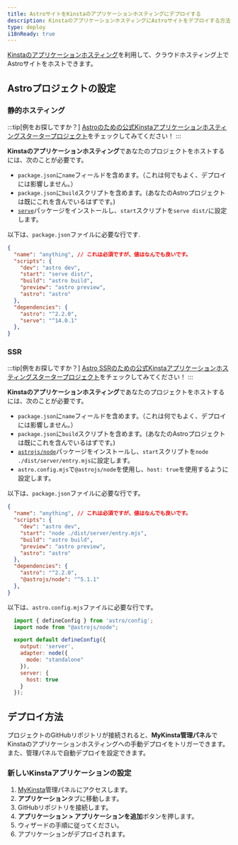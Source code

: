 ```yaml
---
title: AstroサイトをKinstaのアプリケーションホスティングにデプロイする
description: KinstaのアプリケーションホスティングにAstroサイトをデプロイする方法。
type: deploy
i18nReady: true
---
```


[Kinstaのアプリケーションホスティング](https://kinsta.com/application-hosting/)を利用して、クラウドホスティング上でAstroサイトをホストできます。

## Astroプロジェクトの設定

### 静的ホスティング
:::tip[例をお探しですか？]
[Astroのための公式Kinstaアプリケーションホスティングスタータープロジェクト](https://github.com/kinsta/hello-world-astro)をチェックしてみてください！
:::

**Kinstaのアプリケーションホスティング**であなたのプロジェクトをホストするには、次のことが必要です。
- `package.json`に`name`フィールドを含めます。（これは何でもよく、デプロイには影響しません。）
- `package.json`に`build`スクリプトを含めます。(あなたのAstroプロジェクトは既にこれを含んでいるはずです。)
- [`serve`](https://www.npmjs.com/package/serve)パッケージをインストールし、`start`スクリプトを`serve dist/`に設定します。

以下は、`package.json`ファイルに必要な行です.
```json title="package.json" {2,5,6} ins={12} "serv dist/"
{
  "name": "anything", // これは必須ですが、値はなんでも良いです。
  "scripts": {
    "dev": "astro dev",
    "start": "serve dist/",
    "build": "astro build",
    "preview": "astro preview",
    "astro": "astro"
  },
  "dependencies": {
    "astro": "^2.2.0",
    "serve": "^14.0.1"
  },
}
```

### SSR
:::tip[例をお探しですか？]
[Astro SSRのための公式Kinstaアプリケーションホスティングスタータープロジェクト](https://github.com/kinsta/hello-world-astro-ssr)をチェックしてみてください！
:::

**Kinstaのアプリケーションホスティング**であなたのプロジェクトをホストするには、次のことが必要です。
- `package.json`に`name`フィールドを含めます。（これは何でもよく、デプロイには影響しません。）
- `package.json`に`build`スクリプトを含めます。(あなたのAstroプロジェクトは既にこれを含んでいるはずです。)
- [`astrojs/node`](https://www.npmjs.com/package/@astrojs/node)パッケージをインストールし、`start`スクリプトを`node ./dist/server/entry.mjs`に設定します。
- `astro.config.mjs`で`@astrojs/node`を使用し、`host: true`を使用するように設定します。

以下は、`package.json`ファイルに必要な行です。
```json title="package.json" {2,5,6} ins={12} "node ./dist/server/entry.mjs"
{
  "name": "anything", // これは必須ですが、値はなんでも良いです。
  "scripts": {
    "dev": "astro dev",
    "start": "node ./dist/server/entry.mjs",
    "build": "astro build",
    "preview": "astro preview",
    "astro": "astro"
  },
  "dependencies": {
    "astro": "^2.2.0",
    "@astrojs/node": "^5.1.1"
  },
}
```

以下は、`astro.config.mjs`ファイルに必要な行です。
```js title="astro.config.mjs"
  import { defineConfig } from 'astro/config';
  import node from "@astrojs/node";

  export default defineConfig({
    output: 'server',
    adapter: node({
      mode: "standalone"
    }),
    server: {
      host: true
    }
  });
```

## デプロイ方法
プロジェクトのGitHubリポジトリが接続されると、**MyKinsta管理パネル**でKinstaのアプリケーションホスティングへの手動デプロイをトリガーできます。また、管理パネルで自動デプロイを設定できます。

### 新しいKinstaアプリケーションの設定
1. [MyKinsta](https://my.kinsta.com/)管理パネルにアクセスします。
2. **アプリケーション**タブに移動します。
3. GitHubリポジトリを接続します。
4. **アプリケーション > アプリケーションを追加**ボタンを押します。
5. ウィザードの手順に従ってください。
6. アプリケーションがデプロイされます。
